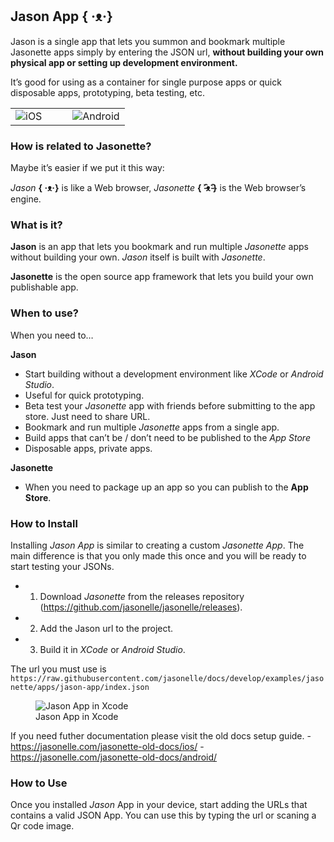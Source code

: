 ## Jason App **{ ·ᴥ·}**

Jason is a single app that lets you summon and bookmark 
multiple Jasonette apps simply by entering the JSON url, 
**without building your own physical app or setting up 
development environment.**

It's good for using as a container for single purpose apps 
or quick disposable apps, prototyping, beta testing, etc.

| | |
|--|--|
![iOS](images/tools/jasonapp/jason-ios.gif)|![Android](images/tools/jasonapp/jason-android.gif)


### How is related to Jasonette?

Maybe it's easier if we put it this way:

*Jason* **{ ·ᴥ·}** is like a Web browser, 
*Jasonette* **{ ˃̵̑ᴥ˂̵̑}** is the Web browser's engine.

### What is it?

**Jason** is an app that lets you bookmark and run multiple
*Jasonette* apps without building your own. 
*Jason* itself is built with *Jasonette*.

**Jasonette** is the open source app framework 
that lets you build your own publishable app.


### When to use?

When you need to...

**Jason**

- Start building without a development environment like *XCode* or *Android Studio*.
- Useful for quick prototyping.
- Beta test your *Jasonette* app with friends before submitting to the app store. Just need to share URL.
- Bookmark and run multiple *Jasonette* apps from a single app.
- Build apps that can't be / don't need to be published to the *App Store*</li>
- Disposable apps, private apps.

**Jasonette**

- When you need to package up an app so you can publish to the **App Store**.

### How to Install

Installing *Jason App* is similar to creating a custom *Jasonette App*.
The main difference is that you only made this once and you will be ready
to start testing your JSONs.

- 1. Download *Jasonette* from the releases repository ([https://github.com/jasonelle/jasonelle/releases](https://github.com/jasonelle/jasonelle/releases)).
- 2. Add the Jason url to the project.
- 3. Build it in *XCode* or *Android Studio*.

The url you must use is
`https://raw.githubusercontent.com/jasonelle/docs/develop/examples/jasonette/apps/jason-app/index.json`

![Jason App in Xcode](images/tools/jasonapp/jasonapp.png)

If you need futher documentation please visit the old docs setup guide.
- [https://jasonelle.com/jasonette-old-docs/ios/](https://jasonelle.com/jasonette-old-docs/ios/)
- [https://jasonelle.com/jasonette-old-docs/android/](https://jasonelle.com/jasonette-old-docs/android/)

### How to Use

Once you installed *Jason* App in your device, start adding
the URLs that contains a valid JSON App. You can use this
by typing the url or scaning a Qr code image.
